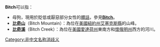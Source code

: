 '''Bitch'''可以指：

*母狗，現用於貶低或厭惡部分女性的[[髒話|髒話]]，參見'''[[Bitch|Bitch]]'''。
*'''[[比奇山|比奇山]]'''（Bitch Mountain）：為位在[[美國|美國]][[紐約州|紐約州]][[艾塞克斯縣_(紐約州)|艾塞克斯縣]]的山峰。
*'''[[比奇溪|比奇溪]]'''（Bitch Creek）：為位在[[美國|美國]][[愛達荷州|愛達荷州]]東南方和[[懷俄明州|懷俄明州]]西方的河川。

{{disambig}}

[[Category:非中文名称消歧义|Category:非中文名称消歧义]]